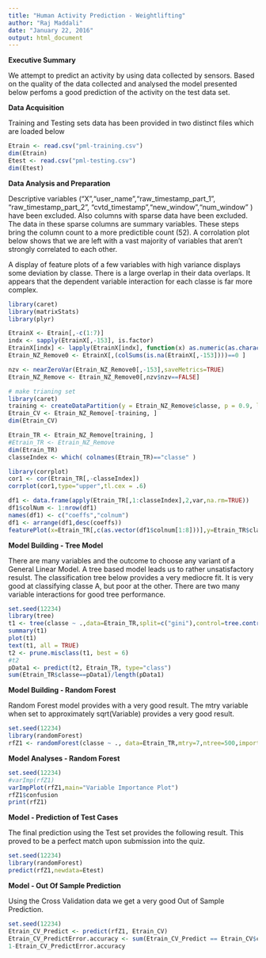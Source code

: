 ```yaml
---
title: "Human Activity Prediction - Weightlifting"
author: "Raj Maddali"
date: "January 22, 2016"
output: html_document
---
```


**Executive Summary **

We attempt to predict an activity by using data collected by sensors. Based on the quality of the data collected and analysed the model presented below perfoms a good prediction of the activity on the test data set.

**Data Acquisition **

Training and Testing sets data has been provided in two distinct files which are loaded below
```r
Etrain <- read.csv("pml-training.csv")
dim(Etrain)
Etest <- read.csv("pml-testing.csv")
dim(Etest)
```

**Data Analysis and Preparation**

Descriptive variables  ("X","user_name","raw_timestamp_part_1", "raw_timestamp_part_2", "cvtd_timestamp","new_window","num_window"  ) have been excluded. Also columns with sparse data have been excluded. The data in these sparse columns are summary variables. These steps bring the column count to a more predictible count (52). A corrolation plot below shows that we are left with a vast majority of variables that aren't strongly correlated to each other. 

A display of feature plots of a few variables with high variance displays some deviation by classe. There is a large overlap in their data overlaps. It appears that the dependent variable interaction for each classe is far more complex.

```r
library(caret)
library(matrixStats)
library(plyr)

EtrainX <- Etrain[,-c(1:7)]
indx <- sapply(EtrainX[,-153], is.factor)
EtrainX[indx] <- lapply(EtrainX[indx], function(x) as.numeric(as.character(x)))
Etrain_NZ_Remove0 <- EtrainX[,(colSums(is.na(EtrainX[,-153])))==0 ]

nzv <- nearZeroVar(Etrain_NZ_Remove0[,-153],saveMetrics=TRUE)
Etrain_NZ_Remove <- Etrain_NZ_Remove0[,nzv$nzv==FALSE]

# make trianing set
library(caret)
training <- createDataPartition(y = Etrain_NZ_Remove$classe, p = 0.9, list = FALSE)
Etrain_CV <- Etrain_NZ_Remove[-training, ]
dim(Etrain_CV)

Etrain_TR <- Etrain_NZ_Remove[training, ]
#Etrain_TR <- Etrain_NZ_Remove
dim(Etrain_TR)
classeIndex <- which( colnames(Etrain_TR)=="classe" )

library(corrplot)
cor1 <- cor(Etrain_TR[,-classeIndex])
corrplot(cor1,type="upper",tl.cex = .6)

df1 <- data.frame(apply(Etrain_TR[,1:classeIndex],2,var,na.rm=TRUE))
df1$colNum <- 1:nrow(df1)
names(df1) <- c("coeffs","colnum")
df1 <- arrange(df1,desc(coeffs))
featurePlot(x=Etrain_TR[,c(as.vector(df1$colnum[1:8]))],y=Etrain_TR$classe,plot="box",layout = c(4,2), labels = c("Classe Outcome",""))
```

**Model Building - Tree Model**

There are many variables and the outcome to choose any variant of a General Linear Model.  A tree based model leads us to rather unsatisfactory resulst. The classification tree below provides a very mediocre fit. It is very good at classifying classe A, but poor at the other. There are two many variable interactions for good tree performance.

```r
set.seed(12234)
library(tree)
t1 <- tree(classe ~ .,data=Etrain_TR,split=c("gini"),control=tree.control(nobs=dim(Etrain_TR)[1],mincut=2000))
summary(t1)
plot(t1)
text(t1, all = TRUE)
t2 <- prune.misclass(t1, best = 6)
#t2
pData1 <- predict(t2, Etrain_TR, type="class")
sum(Etrain_TR$classe==pData1)/length(pData1)
```

**Model Building - Random Forest**

 Random Forest model provides with a very good result. The mtry variable when set to approximately sqrt(Variable) provides a very good result.
 
```r
set.seed(12234)
library(randomForest)
rfZ1 <- randomForest(classe ~ ., data=Etrain_TR,mtry=7,ntree=500,importance=TRUE)
```

**Model Analyses - Random Forest**

```r
set.seed(12234)
#varImp(rfZ1)
varImpPlot(rfZ1,main="Variable Importance Plot")
rfZ1$confusion
print(rfZ1)
```


**Model - Prediction of Test Cases**

The final prediction using the Test set provides the following result. This proved to be a perfect match upon submission into the quiz.

```r
set.seed(12234)
library(randomForest)
predict(rfZ1,newdata=Etest)
```

**Model - Out Of Sample Prediction**

Using the Cross Validation data we get a very good Out of Sample Prediction.

```r
set.seed(12234)
Etrain_CV_Predict <- predict(rfZ1, Etrain_CV)
Etrain_CV_PredictError.accuracy <- sum(Etrain_CV_Predict == Etrain_CV$classe)/length(Etrain_CV_Predict)
1-Etrain_CV_PredictError.accuracy
```

